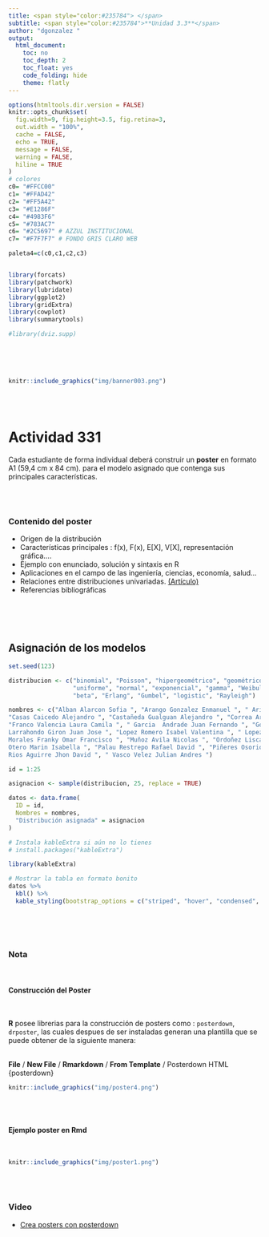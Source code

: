 ```yaml
---
title: <span style="color:#235784"> </span>  
subtitle: <span style="color:#235784">**Unidad 3.3**</span> 
author: "dgonzalez "
output:
  html_document:
    toc: no
    toc_depth: 2
    toc_float: yes
    code_folding: hide
    theme: flatly
---    
```




```r
options(htmltools.dir.version = FALSE)
knitr::opts_chunk$set(
  fig.width=9, fig.height=3.5, fig.retina=3,
  out.width = "100%",
  cache = FALSE,
  echo = TRUE,
  message = FALSE, 
  warning = FALSE,
  hiline = TRUE
)
# colores
c0= "#FFCC00"
c1= "#FFAD42"
c2= "#FF5A42"
c3= "#E1286F"
c4= "#4983F6"
c5= "#783AC7"
c6= "#2C5697" # AZZUL INSTITUCIONAL
c7= "#F7F7F7" # FONDO GRIS CLARO WEB

paleta4=c(c0,c1,c2,c3)


library(forcats)
library(patchwork)
library(lubridate)
library(ggplot2)
library(gridExtra)
library(cowplot)
library(summarytools)

#library(dviz.supp)
```



</br></br></br>

```r
knitr::include_graphics("img/banner003.png")
```

<br/><br/>

# **Actividad 331**

Cada estudiante de forma individual  deberá construir un **poster** en formato A1 (59,4 cm x 84 cm).  para el modelo asignado que contenga sus principales características.

<br/><br/>

### **Contenido del poster**

* Origen de la distribución
* Características principales : f(x), F(x), E[X], V[X], representación gráfica....
* Ejemplo con enunciado, solución y sintaxis en R
* Aplicaciones en el campo de las ingeniería, ciencias, economía, salud...
* Relaciones entre distribuciones univariadas. [(Artículo)](http://www.stat.rice.edu/~dobelman/courses/texts/leemis.distributions.2008amstat.pdf)
* Referencias bibliográficas 


<br/><br/><br/>

## **Asignación de los modelos**

```r
set.seed(123)

distribucion <- c("binomial", "Poisson", "hipergeométrico", "geométrico o de Pascal", "binomial negativo", 
                  "uniforme", "normal", "exponencial", "gamma", "Weibull", "Cauchy", "lognormal", 
                  "beta", "Erlang", "Gumbel", "logistic", "Rayleigh")

nombres <- c("Alban Alarcon Sofia ", "Arango Gonzalez Enmanuel ", " Ariza Rodriguez Juan Nicolas ", "Bolivar Arroyave Juan Jose ", 
"Casas Caicedo Alejandro ", "Castañeda Gualguan Alejandro ", "Correa Arenas Juan Andres ", "Diaz Guevara Juan Carlos ", "Florez Caceres Daniel Eduardo ", 
"Franco Valencia Laura Camila ", " Garcia  Andrade Juan Fernando ", "Gonzalez Valencia Juan Felipe ", "
Larrahondo Giron Juan Jose ", "Lopez Romero Isabel Valentina ", " Lopez Silva Nicolas ", "Marinez Burbano Nicolas ", "
Morales Franky Omar Francisco ", "Muñoz Avila Nicolas ", "Ordoñez Liscano Juan Miguel ", "
Otero Marin Isabella ", "Palau Restrepo Rafael David ", "Piñeres Osorio Luis David ", "Quiñones Certuche Christian Camilo ", "
Rios Aguirre Jhon David ", " Vasco Velez Julian Andres ")

id = 1:25

asignacion <- sample(distribucion, 25, replace = TRUE)

datos <- data.frame(
  ID = id,
  Nombres = nombres,
  "Distribución asignada" = asignacion
)

# Instala kableExtra si aún no lo tienes
# install.packages("kableExtra")

library(kableExtra)

# Mostrar la tabla en formato bonito
datos %>%
  kbl() %>%
  kable_styling(bootstrap_options = c("striped", "hover", "condensed", "responsive"))

```

<br/><br/><br/>

### **Nota**

<br/>

#### **Construcción del Poster**

<br/>

**R** posee librerias para la construcción de posters como : `posterdown`, `drposter`, las cuales despues de ser instaladas generan una plantilla que se puede obtener de la siguiente manera:

<br/>
**File** / **New File** / **Rmarkdown** / **From Template** / Posterdown HTML {posterdown}

```r
knitr::include_graphics("img/poster4.png")
```

<br/><br/>

#### **Ejemplo poster en Rmd**

<br/>

```r
knitr::include_graphics("img/poster1.png")
```

<br/><br/>

### Video

* [Crea posters con posterdown](https://www.youtube.com/watch?v=Znpsmbstu-A)
